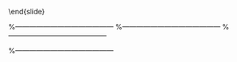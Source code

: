 


\begin{itemize}
\item Today's Class will look at some important significance tests
\item Previously we have seen the test for slope and intercept estimates implemented using the ``summary()" command.
\item We have also seen a significance test for Pearson's Correlation coefficient.
\end{itemize}

\end{slide}

\begin{slide}{Today's Class}

\begin{itemize}
\item Inference tests .
\begin{itemize}
\item Kolmogorov Smirnov (K-S) test.
\item Grubbs Test
\item Anderson Darling Test
\item Shapiro Wilk Test
\item Chi Square test.
\end{itemize}
\item I will do the most important test, the ``t - test", in the next class.
\end{itemize}

\end{slide}


%------------------------------------------
\begin{slide}{K-S test: one sample test}

\begin{itemize}
\item One sample test - tests whether or not a data set comes from a specified distribution.
\item The distribution is specified in the argument, by passing as an argument the name of a function associated with that distribution, but not the quantile function.
\item To specify the normal distribution use either ``prnorm",``dnorm" or ``rnorm", but not ``qnorm".
\item The null hypothesis is that the data set is normally distributed (or other specified distribution).
\item The alternative is that it is not normally distributed.
\item The mean and standard deviation must be specified, to distinguish from the standard normal distribution.

\end{itemize}
\end{slide}
%------------------------------------------
\begin{slide}{K-S test: one sample test}
Generate two random sets of data values: x and y.
\begin{verbatim}
> ks.test(x,"rnorm", mean(x),sd(x))

        One-sample Kolmogorov-Smirnov test

data:  x
D = 0.143, p-value = 0.938
alternative hypothesis: two-sided

\end{verbatim}

The p-value is very high, greater than 1\%. We fail to reject the null. The data is indeed normally distributed.

\end{slide}
%------------------------------------------
\begin{slide}{K-S test: two sample test}

\begin{itemize}
\item Two sample test - tests whether or not two data sets come from the same distribution.
\item The null is that they do come from the same distribution. The alternative is that they don't.
\end{itemize}

\begin{verbatim}
> ks.test(x,y)

        Two-sample Kolmogorov-Smirnov test

data:  x and y
D = 0.25, p-value = 0.869
alternative hypothesis: two-sided
\end{verbatim}
Again a high p-value. We can conclude that they do come from the same distribution.
\end{slide}

%------------------------------------------

\begin{slide}{Other Inference tests}

The nortest package includes common tests for normality of distribution. Similarly the outliers package contains well known inference tests for outliers.

\begin{itemize}
\item Grubbs test for outliers [outliers].
\item Dixon Test for outliers [outliers].
\item Anderson Darling test for normality [nortest].
\end{itemize}
 A boxplot is useful in conjunction with such tests.
\end{slide}

